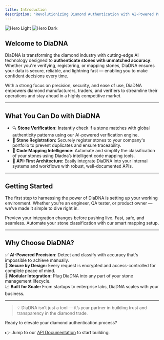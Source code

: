 ```yaml
---
title: Introduction
description: "Revolutionizing Diamond Authentication with AI-Powered Precision"
---
```


<img className="block dark:hidden" src="/images/hero.svg" alt="Hero Light" />
<img className="hidden dark:block" src="/images/hero.svg" alt="Hero Dark" />

## Welcome to DiaDNA

DiaDNA is transforming the diamond industry with cutting-edge AI technology designed to **authenticate stones with unmatched accuracy**. Whether you're verifying, registering, or mapping stones, DiaDNA ensures your data is secure, reliable, and lightning fast — enabling you to make confident decisions every time.

With a strong focus on precision, security, and ease of use, DiaDNA empowers diamond manufacturers, traders, and verifiers to streamline their operations and stay ahead in a highly competitive market.

---

## What You Can Do with DiaDNA

- 🔍 **Stone Verification:** Instantly check if a stone matches with global authenticity patterns using our AI-powered verification engine.
- 📝 **Stone Registration:** Securely register stones to your company's portfolio to prevent duplicates and ensure traceability.
- 🧠 **Code Mapping Intelligence:** Automate and simplify the classification of your stones using Diadna’s intelligent code mapping tools.
- 🚀 **API-First Architecture:** Easily integrate DiaDNA into your internal systems and workflows with robust, well-documented APIs.

---

## Getting Started

The first step to harnessing the power of DiaDNA is setting up your working environment. Whether you're an engineer, QA tester, or product owner — we’ve made it simple to dive right in.

<CardGroup cols={2}>
  <Card
    title="Get Started"
    icon="microchip"
    href="https://docs.diadna.cloud/support"
  >
    Preview your integration changes before pushing live. Fast, safe, and
    seamless.
  </Card>
  <Card title="Stone Code Mapping" icon="fingerprint" href="/stonecodesetup">
    Automate your stone classification with our smart mapping setup.
  </Card>
</CardGroup>

---

## Why Choose DiaDNA?

✅ **AI-Powered Precision:** Detect and classify with accuracy that's impossible to achieve manually.  
🔐 **Secure by Design:** Every request is encrypted and access-controlled for complete peace of mind.  
🧩 **Modular Integration:** Plug DiaDNA into any part of your stone management lifecycle.  
📈 **Built for Scale:** From startups to enterprise labs, DiaDNA scales with your business.

---

> 💡 DiaDNA isn’t just a tool — it’s your partner in building trust and transparency in the diamond trade.

Ready to elevate your diamond authentication process?

👉 Jump to our [API Documentation](/api-reference/introduction) to start building.
